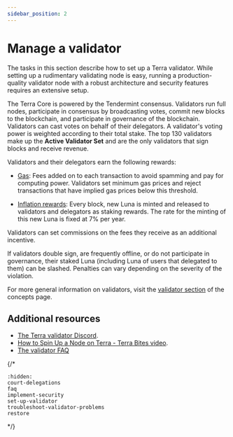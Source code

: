 ```yaml
---
sidebar_position: 2
---
```


# Manage a validator

The tasks in this section describe how to set up a Terra validator. While setting up a rudimentary validating node is easy, running a production-quality validator node with a robust architecture and security features requires an extensive setup.

The Terra Core is powered by the Tendermint consensus. Validators run full nodes, participate in consensus by broadcasting votes, commit new blocks to the blockchain, and participate in governance of the blockchain. Validators can cast votes on behalf of their delegators. A validator's voting power is weighted according to their total stake. The top 130 validators make up the **Active Validator Set** and are the only validators that sign blocks and receive revenue.

Validators and their delegators earn the following rewards:

- [Gas](../../learn/fees.mdx#gas): Fees added on to each transaction to avoid spamming and pay for computing power. Validators set minimum gas prices and reject transactions that have implied gas prices below this threshold.

- [Inflation rewards](../../develop/module-specifications/spec-mint.mdx): Every block, new Luna is minted and released to validators and delegators as staking rewards. The rate for the minting of this new Luna is fixed at 7% per year. 

Validators can set commissions on the fees they receive as an additional incentive.

If validators double sign, are frequently offline, or do not participate in governance, their staked Luna (including Luna of users that delegated to them) can be slashed. Penalties can vary depending on the severity of the violation.

For more general information on validators, visit the [validator section](../../learn/protocol.mdx#validators) of the concepts page.

## Additional resources

- [The Terra validator Discord](https://discord.com/invite/ERczeGeMEa).
- [How to Spin Up a Node on Terra - Terra Bites video](https://www.youtube.com/watch?v=2lKAvltKX6w&ab_channel=TerraBites).
- [The validator FAQ](faq.mdx)

{/*
```{toctree}
:hidden:
court-delegations
faq
implement-security
set-up-validator
troubleshoot-validator-problems
restore
```
*/}
